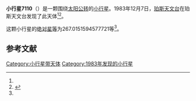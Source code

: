 {{Infobox planet
| bgcolour = #FFFFC0
| name = 7110 Johnpearse
| symbol = 
| image = 
| caption = 
| discovery = yes
| discovery_ref = 
| discoverer = [[珀斯天文台|珀斯天文台]]
| discovery_site = [[珀斯天文台|珀斯天文台]] 
| discovered = 1983年12月7日
| designations = yes
| mp_name = 
| named_after = 
| alt_names = 1983 XH1/ 1975 BM1 / 1978 RV2 / 1978 TN3 / 1987 QE3
| mp_category = [[主带小行星|主带小行星]]
| orbit_ref = <ref name="a">[http://ssd.jpl.nasa.gov/sbdb.cgi?sstr=7110 7110 Johnpearse] {{Wayback|url=http://ssd.jpl.nasa.gov/sbdb.cgi?sstr=7110 |date=20201124023156 }}，小行星數據庫瀏覽器（JPL Small-Body Database Browser）－[[美国国家航空航天局|美国国家航空航天局]]喷气推进实验室</ref>
| epoch = 2456400.5 (2013年4月18日更新)
| aphelion = {{convert|3.372734116703481|AU|km|3|abbr=on|lk=out}}
| perihelion = {{convert|2.221419674270487|AU|km|3|abbr=on}}
| semimajor = {{convert|2.797076895486984|AU|km|3|abbr=on}}
| eccentricity = 0.20580672
| period = 1708.657573 [[日|日]]<br />4.68[[儒略年|儒略年]]
| avg_speed = 
| inclination = 7.661473163664576
| asc_node = 173.6809686997676
| mean_anomaly = 
| arg_peri = 267.0151594577721
| satellites = 
| physical_characteristics = yes
| dimensions = 
| mass = 
| density = 
| surface_grav = 
| escape_velocity = 
| sidereal_day = 
| axial_tilt = 
| pole_ecliptic_lat = 
| pole_ecliptic_lon = 
| albedo = 
| temperatures= 
| temp_name1 = 
| mean_temp_1 = 
| max_temp_1 = 
| temp_name2 = 
| max_temp_2 = 
| spectral_type = 
| abs_magnitude = 267.0151594577721
}}

'''小行星7110'''（{{lang-en|7110 Johnpearse}}）是一颗围绕[[太阳|太阳]][[公转|公转]]的[[小行星|小行星]]。1983年12月7日，[[珀斯天文台|珀斯天文台]]在珀斯天文台发现了此天体<ref name="a" /><ref>{{cite news|title=小行星列表|url=http://cfa-www.harvard.edu/iau/lists/NumberedMPs.txt|accessdate=2013-07-08|newspaper=哈佛大学|archive-date=2008-05-17|archive-url=https://web.archive.org/web/20080517010638/http://cfa-www.harvard.edu/iau/lists/NumberedMPs.txt|dead-url=no}}</ref>。

这颗小行星的[[绝对星等|绝对星等]]为267.0151594577721等<ref name="a" />。

==参考文献==
{{reflist}}
{{Minor Planet Number|[[小行星7109|小行星7109]]|[[小行星7111|小行星7111]]}}

{{小天体}}

[[Category:小行星带天体|Category:小行星带天体]]
[[Category:1983年发现的小行星|Category:1983年发现的小行星]]

{{asteroid-stub}}
